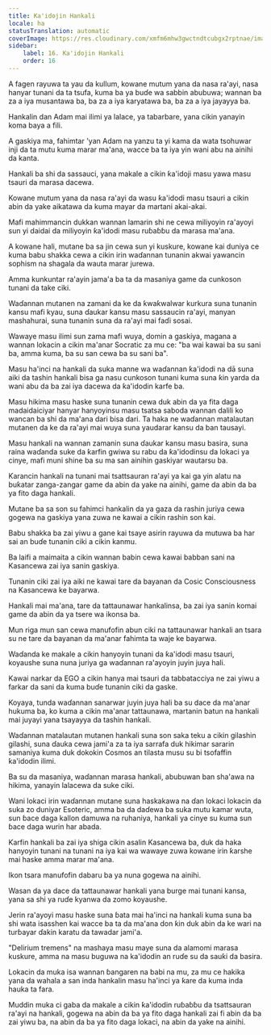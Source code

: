 ```yaml
---
title: Ka'idojin Hankali
locale: ha
statusTranslation: automatic
coverImage: https://res.cloudinary.com/xmfm6mhw3gwctndtcubgx2rptnae/image/upload/v1741354419/small_cover_la_gran_rebelion_28716e29d2.webp
sidebar:
    label: 16. Ka'idojin Hankali
    order: 16
---
```

A fagen rayuwa ta yau da kullum, kowane mutum yana da nasa ra'ayi, nasa hanyar tunani da ta tsufa, kuma ba ya buɗe wa sabbin abubuwa; wannan ba za a iya musantawa ba, ba za a iya karyatawa ba, ba za a iya jayayya ba.

Hankalin dan Adam mai ilimi ya lalace, ya tabarbare, yana cikin yanayin koma baya a fili.

A gaskiya ma, fahimtar 'yan Adam na yanzu ta yi kama da wata tsohuwar inji da ta mutu kuma marar ma'ana, wacce ba ta iya yin wani abu na ainihi da kanta.

Hankali ba shi da sassauci, yana makale a cikin ƙa'idoji masu yawa masu tsauri da marasa dacewa.

Kowane mutum yana da nasa ra'ayi da wasu ƙa'idodi masu tsauri a cikin abin da yake aikatawa da kuma mayar da martani akai-akai.

Mafi mahimmancin dukkan wannan lamarin shi ne cewa miliyoyin ra'ayoyi sun yi daidai da miliyoyin ƙa'idodi masu ruɓaɓɓu da marasa ma'ana.

A kowane hali, mutane ba sa jin cewa sun yi kuskure, kowane kai duniya ce kuma babu shakka cewa a cikin irin waɗannan tunanin akwai yawancin sophism na shagala da wauta marar jurewa.

Amma kunkuntar ra'ayin jama'a ba ta da masaniya game da cunkoson tunani da take ciki.

Waɗannan mutanen na zamani da ke da ƙwaƙwalwar kurkura suna tunanin kansu mafi kyau, suna ɗaukar kansu masu sassaucin ra'ayi, manyan mashahurai, suna tunanin suna da ra'ayi mai faɗi sosai.

Wawaye masu ilimi sun zama mafi wuya, domin a gaskiya, magana a wannan lokacin a cikin ma'anar Socratic za mu ce: "ba wai kawai ba su sani ba, amma kuma, ba su san cewa ba su sani ba".

Masu ha'inci na hankali da suka manne wa waɗannan ƙa'idodi na dā suna aiki da tashin hankali bisa ga nasu cunkoson tunani kuma suna ƙin yarda da wani abu da ba zai iya dacewa da ƙa'idodin karfe ba.

Masu hikima masu haske suna tunanin cewa duk abin da ya fita daga madaidaiciyar hanyar hanyoyinsu masu tsatsa saboda wannan dalili ko wancan ba shi da ma'ana dari bisa dari. Ta haka ne waɗannan matalautan mutanen da ke da ra'ayi mai wuya suna yaudarar kansu da ban tausayi.

Masu hankali na wannan zamanin suna ɗaukar kansu masu basira, suna raina waɗanda suke da ƙarfin gwiwa su rabu da ƙa'idodinsu da lokaci ya cinye, mafi muni shine ba su ma san ainihin gaskiyar wautarsu ba.

Ƙarancin hankali na tunani mai tsattsauran ra'ayi ya kai ga yin alatu na buƙatar zanga-zangar game da abin da yake na ainihi, game da abin da ba ya fito daga hankali.

Mutane ba sa son su fahimci hankalin da ya gaza da rashin juriya cewa gogewa na gaskiya yana zuwa ne kawai a cikin rashin son kai.

Babu shakka ba zai yiwu a gane kai tsaye asirin rayuwa da mutuwa ba har sai an buɗe tunanin ciki a cikin kanmu.

Ba laifi a maimaita a cikin wannan babin cewa kawai babban sani na Kasancewa zai iya sanin gaskiya.

Tunanin ciki zai iya aiki ne kawai tare da bayanan da Cosic Consciousness na Kasancewa ke bayarwa.

Hankali mai ma'ana, tare da tattaunawar hankalinsa, ba zai iya sanin komai game da abin da ya tsere wa ikonsa ba.

Mun riga mun san cewa manufofin abun ciki na tattaunawar hankali an tsara su ne tare da bayanan da ma'anar fahimta ta waje ke bayarwa.

Waɗanda ke makale a cikin hanyoyin tunani da ƙa'idodi masu tsauri, koyaushe suna nuna juriya ga waɗannan ra'ayoyin juyin juya hali.

Kawai narkar da EGO a cikin hanya mai tsauri da tabbatacciya ne zai yiwu a farkar da sani da kuma buɗe tunanin ciki da gaske.

Koyaya, tunda waɗannan sanarwar juyin juya hali ba su dace da ma'anar hukuma ba, ko kuma a cikin ma'anar tattaunawa, martanin batun na hankali mai juyayi yana tsayayya da tashin hankali.

Waɗannan matalautan mutanen hankali suna son saka teku a cikin gilashin gilashi, suna ɗauka cewa jami'a za ta iya sarrafa duk hikimar sararin samaniya kuma duk dokokin Cosmos an tilasta musu su bi tsofaffin ƙa'idodin ilimi.

Ba su da masaniya, waɗannan marasa hankali, abubuwan ban sha'awa na hikima, yanayin lalacewa da suke ciki.

Wani lokaci irin waɗannan mutane suna haskakawa na ɗan lokaci lokacin da suka zo duniyar Esoteric, amma ba da daɗewa ba suka mutu kamar wuta, sun ɓace daga kallon damuwa na ruhaniya, hankali ya cinye su kuma sun ɓace daga wurin har abada.

Ƙarfin hankali ba zai iya shiga cikin asalin Kasancewa ba, duk da haka hanyoyin tunani na tunani na iya kai wa wawaye zuwa kowane irin ƙarshe mai haske amma marar ma'ana.

Ikon tsara manufofin dabaru ba ya nuna gogewa na ainihi.

Wasan da ya dace da tattaunawar hankali yana burge mai tunani kansa, yana sa shi ya ruɗe kyanwa da zomo koyaushe.

Jerin ra'ayoyi masu haske suna ɓata mai ha'inci na hankali kuma suna ba shi wata isasshen kai wacce ba ta da ma'ana don ƙin duk abin da ke wari na turɓayar ɗakin karatu da tawadar jami'a.

"Delirium tremens" na mashaya masu maye suna da alamomi marasa kuskure, amma na masu buguwa na ka'idodin an ruɗe su da sauƙi da basira.

Lokacin da muka isa wannan ɓangaren na babi na mu, za mu ce hakika yana da wahala a san inda hankalin masu ha'inci ya ƙare da kuma inda hauka ta fara.

Muddin muka ci gaba da makale a cikin ƙa'idodin ruɓaɓɓu da tsattsauran ra'ayi na hankali, gogewa na abin da ba ya fito daga hankali zai fi abin da ba zai yiwu ba, na abin da ba ya fito daga lokaci, na abin da yake na ainihi.

